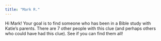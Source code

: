 ```yaml
---
title: "Mark R."
---
```


Hi Mark! Your goal is to find someone who has been in a Bible study with Katie's parents. There are 7 other people with this clue (and perhaps others who could have had this clue). See if you can find them all!

